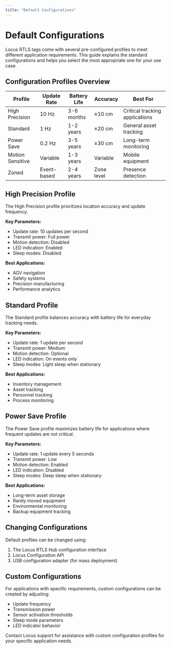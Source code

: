 ```yaml
---
title: "Default Configurations"
---
```


# Default Configurations

Locus RTLS tags come with several pre-configured profiles to meet different application requirements. This guide explains the standard configurations and helps you select the most appropriate one for your use case.

## Configuration Profiles Overview

| Profile | Update Rate | Battery Life | Accuracy | Best For |
|---------|-------------|--------------|----------|----------|
| High Precision | 10 Hz | 3-6 months | ±10 cm | Critical tracking applications |
| Standard | 1 Hz | 1-2 years | ±20 cm | General asset tracking |
| Power Save | 0.2 Hz | 3-5 years | ±30 cm | Long-term monitoring |
| Motion Sensitive | Variable | 1-3 years | Variable | Mobile equipment |
| Zoned | Event-based | 2-4 years | Zone level | Presence detection |

## High Precision Profile

The High Precision profile prioritizes location accuracy and update frequency.

**Key Parameters:**
- Update rate: 10 updates per second
- Transmit power: Full power
- Motion detection: Disabled
- LED indication: Enabled
- Sleep modes: Disabled

**Best Applications:**
- AGV navigation
- Safety systems
- Precision manufacturing
- Performance analytics

## Standard Profile

The Standard profile balances accuracy with battery life for everyday tracking needs.

**Key Parameters:**
- Update rate: 1 update per second
- Transmit power: Medium
- Motion detection: Optional
- LED indication: On events only
- Sleep modes: Light sleep when stationary

**Best Applications:**
- Inventory management
- Asset tracking
- Personnel tracking
- Process monitoring

## Power Save Profile

The Power Save profile maximizes battery life for applications where frequent updates are not critical.

**Key Parameters:**
- Update rate: 1 update every 5 seconds
- Transmit power: Low
- Motion detection: Enabled
- LED indication: Disabled
- Sleep modes: Deep sleep when stationary

**Best Applications:**
- Long-term asset storage
- Rarely moved equipment
- Environmental monitoring
- Backup equipment tracking

## Changing Configurations

Default profiles can be changed using:

1. The Locus RTLS Hub configuration interface
2. Locus Configuration API
3. USB configuration adapter (for mass deployment)

## Custom Configurations

For applications with specific requirements, custom configurations can be created by adjusting:

- Update frequency
- Transmission power
- Sensor activation thresholds
- Sleep mode parameters
- LED indicator behavior

Contact Locus support for assistance with custom configuration profiles for your specific application needs.

